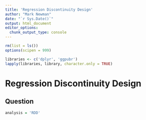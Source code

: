 ```yaml
---
title: 'Regression Discontinuity Design'
author: "Mark Newman"
date: "`r Sys.Date()`"
output: html_document
editor_options: 
  chunk_output_type: console
---
```


```r
rm(list = ls())
options(scipen = 999)

libraries <- c('dplyr', 'ggpubr')
lapply(libraries, library, character.only = TRUE)
```

# Regression Discontinuity Design

## Question

```r
analysis = 'RDD'
```
